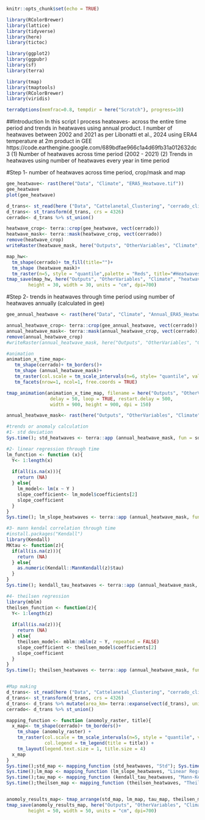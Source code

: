 ```r
knitr::opts_chunk$set(echo = TRUE)
```

```r
library(RColorBrewer)
library(lattice)
library(tidyverse)
library(here)
library(tictoc)

library(ggplot2)
library(ggpubr)
library(sf)
library(terra)

library(tmap)
library(tmaptools)
library(RColorBrewer)
library(viridis)

terraOptions(memfrac=0.8, tempdir = here("Scratch"), progress=10)
```
##Introduction
In this script I process heateaves- across the entire time period and trends in heatwaves using annual product.
I number of heatwaves between 2002 and 2021 as per Libonatti et al., 2024 using ERA4 temperature at 2m product in GEE
https://code.earthengine.google.com/689bdfae966c1a4d69fb31a012632dc3
(1) Number of heatwaves across time period (2002 - 2021)
(2) Trends in heatwaves using number of heatwaves every year in time period

#Step 1- number of heatwaves across time period, crop/mask and map
```r
gee_heatwave<- rast(here("Data", "Climate", "ERA5_Heatwave.tif"))
gee_heatwave
plot(gee_heatwave)

d_trans<- st_read(here ("Data", "Cattelanetal_Clustering", "cerrado_climate_zones.shp"))
d_trans<- st_transform(d_trans, crs = 4326)
cerrado<- d_trans %>% st_union()

heatwave_crop<- terra::crop(gee_heatwave, vect(cerrado))
heatwave_mask<- terra::mask(heatwave_crop, vect(cerrado))
remove(heatwave_crop)
writeRaster(heatwave_mask, here("Outputs", "OtherVariables", "Climate", "heatwaves_2002_2021.tif"))

map_hw<-   
  tm_shape(cerrado)+ tm_fill(title="")+
  tm_shape (heatwave_mask)+
  tm_raster(n=5, style = "quantile",palette = "Reds", title="#Heatwaves" ) 
tmap_save(map_hw, here("Outputs", "OtherVariables", "Climate", "heatwaves_2002_2021.png"),
        height = 30, width = 30, units = "cm", dpi=700)

```

#Step 2- trends in heatwaves through time period using number of heatwaves annually (calculated in gee)
```r
gee_annual_heatwave <- rast(here("Data", "Climate", "Annual_ERA5_Heatwave.tif"))

annual_heatwave_crop<- terra::crop(gee_annual_heatwave, vect(cerrado))
annual_heatwave_mask<- terra::mask(annual_heatwave_crop, vect(cerrado))
remove(annual_heatwave_crop)
#writeRaster(annual_heatwave_mask, here("Outputs", "OtherVariables", "Climate", "annual_heatwaves_2002_2021.tif"))

#animation
animation_x_time_map<-
   tm_shape(cerrado)+ tm_borders()+
   tm_shape (annual_heatwave_mask)+
   tm_raster(col.scale = tm_scale_intervals(n=6, style= "quantile", values = "OrRd")) +
   tm_facets(nrow=1, ncol=1, free.coords = TRUE) 

tmap_animation(animation_x_time_map, filename = here("Outputs", "OtherVariables", "Climate", "annual_heatwaves_2002_2021.gif"),
                delay = 50, loop = TRUE, restart.delay = 500,
                width = 900, height = 900, dpi = 150)

annual_heatwave_mask<- rast(here("Outputs", "OtherVariables", "Climate", "annual_heatwaves_2002_2021.tif"))

#trends or anomaly calculation
#1- std deviation
Sys.time(); std_heatwaves <- terra::app (annual_heatwave_mask, fun = sd); Sys.time()

#2- linear regression through time
lm_function <- function (x){
  Y<- 1:length(x)
  
  if(all(is.na(x))){
    return (NA)
  } else{
    lm_model<- lm(x ~ Y )
    slope_coefficient<- lm_model$coefficients[2]
    slope_coefficient
  }
}
Sys.time(); lm_slope_heatwaves <- terra::app (annual_heatwave_mask, fun = lm_function); Sys.time()

#3- mann kendal correlation through time
#install.packages("Kendall")
library(Kendall)
MKtau <- function(z){
  if(all(is.na(z))){
    return (NA)
  } else{
    as.numeric(Kendall::MannKendall(z)$tau)
  }
} 
Sys.time(); kendall_tau_heatwaves <- terra::app (annual_heatwave_mask, fun = MKtau); Sys.time()

#4- theilsen regression
library(mblm)
theilsen_function <- function(z){
  Y<- 1:length(z)
  
  if(all(is.na(z))){
    return (NA)
  } else{
    theilsen_model<- mblm::mblm(z ~ Y, repeated = FALSE)
    slope_coefficient <- theilsen_model$coefficients[2]
    slope_coefficient
  }
} 
Sys.time(); theilsen_heatwaves <- terra::app (annual_heatwave_mask, fun = theilsen_function); Sys.time()


#Map making
d_trans<- st_read(here ("Data", "Cattelanetal_Clustering", "cerrado_climate_zones.shp"))
d_trans<- st_transform(d_trans, crs = 4326)
d_trans<- d_trans %>% mutate(area_km= terra::expanse(vect(d_trans), unit="km"))
cerrado<- d_trans %>% st_union()

mapping_function <- function (anomoly_raster, title){
  x_map<- tm_shape(cerrado)+ tm_borders()+
    tm_shape (anomoly_raster) + 
    tm_raster(col.scale = tm_scale_intervals(n=5, style = "quantile", values = "OrRd"),
              col.legend = tm_legend(title = title)) +
    tm_layout(legend.text.size = 1, title.size = 4) 
  x_map
}
Sys.time();std_map <- mapping_function (std_heatwaves, "Std"); Sys.time()
Sys.time();lm_map <- mapping_function (lm_slope_heatwaves, "Linear Regression"); Sys.time()
Sys.time();tau_map <- mapping_function (kendall_tau_heatwaves, "Mann-Kendall"); Sys.time()
Sys.time();theilsen_map <- mapping_function (theilsen_heatwaves, "Theil-Sen Regression"); Sys.time()


anomoly_results_map<- tmap_arrange(std_map, lm_map, tau_map, theilsen_map, ncol =4, nrow= 1) 
tmap_save(anomoly_results_map, here("Outputs", "OtherVariables", "Climate", "anomoly_heatwaves_methods_results.png"),
        height = 50, width = 50, units = "cm", dpi=700)

```
